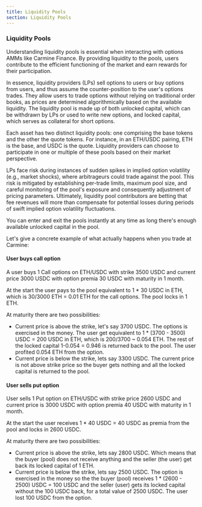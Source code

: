 ```yaml
---
title: Liquidity Pools
section: Liquidity Pools
---
```


### Liquidity Pools

Understanding liquidity pools is essential when interacting with options AMMs like Carmine Finance. By providing liquidity to the pools, users contribute to the efficient functioning of the market and earn rewards for their participation.

In essence, liquidity providers (LPs) sell options to users or buy options from users, and thus assume the counter-position to the user's options trades. They allow users to trade options without relying on traditional order books, as prices are determined algorithmically based on the available liquidity. The liquidity pool is made up of both unlocked capital, which can be withdrawn by LPs or used to write new options, and locked capital, which serves as collateral for short options.

Each asset has two distinct liquidity pools: one comprising the base tokens and the other the quote tokens. For instance, in an ETH/USDC pairing, ETH is the base, and USDC is the quote. Liquidity providers can choose to participate in one or multiple of these pools based on their market perspective.

LPs face risk during instances of sudden spikes in implied option volatility (e.g., market shocks), where arbitrageurs could trade against the pool. This risk is mitigated by establishing per-trade limits, maximum pool size, and careful monitoring of the pool's exposure and consequently adjustment of pricing parameters. Ultimately, liquidity pool contributors are betting that fee revenues will more than compensate for potential losses during periods of swift implied option volatility fluctuations.

You can enter and exit the pools instantly at any time as long there's enough available unlocked capital in the pool.

Let's give a concrete example of what actually happens when you trade at Carmine:

#### User buys call option

A user buys 1 Call options on ETH/USDC with strike 3500 USDC and current price 3000 USDC with option premia 30 USDC with maturity in 1 month.

At the start the user pays to the pool equivalent to 1 \* 30 USDC in ETH, which is 30/3000 ETH = 0.01 ETH for the call options. The pool locks in 1 ETH.

At maturity there are two possibilities:

- Current price is above the strike, let's say 3700 USDC. The options is exercised in the money. The user get equivalent to 1 \* (3700 - 3500) USDC = 200 USDC in ETH, which is 200/3700 ~ 0.054 ETH. The rest of the locked capital 1-0.054 = 0.946 is returned back to the pool. The user profited 0.054 ETH from the option.
- Current price is below the strike, lets say 3300 USDC. The current price is not above strike price so the buyer gets nothing and all the locked capital is returned to the pool.

#### User sells put option

User sells 1 Put option on ETH/USDC with strike price 2600 USDC and current price is 3000 USDC with option premia 40 USDC with maturity in 1 month.

At the start the user receives 1 \* 40 USDC = 40 USDC as premia from the pool and locks in 2600 USDC.

At maturity there are two possibilities:

- Current price is above the strike, lets say 2800 USDC. Which means that the buyer (pool) does not receive anything and the seller (the user) get back its locked capital of 1 ETH.
- Current price is below the strike, lets say 2500 USDC. The option is exercised in the money so the the buyer (pool) receives 1 \* (2600 - 2500) USDC = 100 USDC and the seller (user) gets its locked capital without the 100 USDC back, for a total value of 2500 USDC. The user lost 100 USDC from the option.
